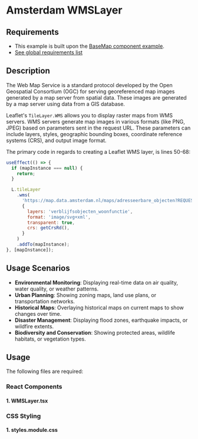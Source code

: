 
<Meta of={WMSLayerStories} />

# Amsterdam WMSLayer

## Requirements

- This example is built upon the [BaseMap component example](../?path=/docs/react-baselayer--docs).
- [See global requirements list](../?path=/docs/global-requirements--docs)

## Description

The Web Map Service is a standard protocol developed by the Open Geospatial Consortium (OGC) for serving georeferenced map images generated by a map server from spatial data. These images are generated by a map server using data from a GIS database.

Leaflet's `TileLayer.WMS` allows you to display raster maps from WMS servers. WMS servers generate map images in various formats (like PNG, JPEG) based on parameters sent in the request URL. These parameters can include layers, styles, geographic bounding boxes, coordinate reference systems (CRS), and output image format.

The primary code in regards to creating a Leaflet WMS layer, is lines 50-68:

```js
useEffect(() => {
  if (mapInstance === null) {
    return;
  }

  L.tileLayer
    .wms(
      'https://map.data.amsterdam.nl/maps/adresseerbare_objecten?REQUEST=GetCapabilities&VERSION=1.1.0&SERVICE=wms',
      {
        layers: 'verblijfsobjecten_woonfunctie',
        format: 'image/svg+xml',
        transparent: true,
        crs: getCrsRd(),
      }
    )
    .addTo(mapInstance);
}, [mapInstance]);
```

## Usage Scenarios

- **Environmental Monitoring**: Displaying real-time data on air quality, water quality, or weather patterns.
- **Urban Planning**: Showing zoning maps, land use plans, or transportation networks.
- **Historical Maps**: Overlaying historical maps on current maps to show changes over time.
- **Disaster Management**: Displaying flood zones, earthquake impacts, or wildfire extents.
- **Biodiversity and Conservation**: Showing protected areas, wildlife habitats, or vegetation types.

## Usage

The following files are required:

### React Components

#### 1. WMSLayer.tsx

<Source code={WMSLayer} />

### CSS Styling

#### 1. styles.module.css

<Source code={styles} />
